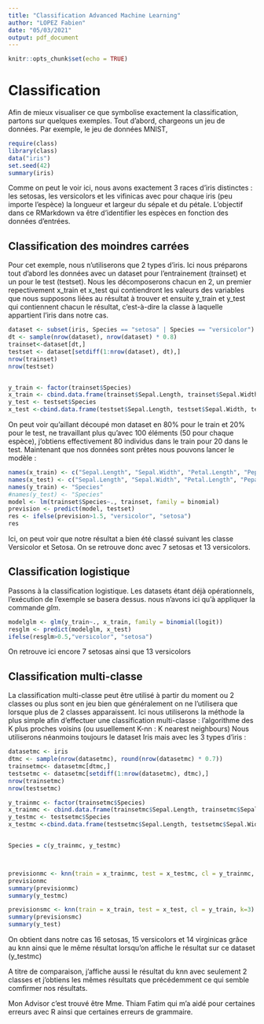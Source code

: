 ```yaml
---
title: "Classification Advanced Machine Learning"
author: "LOPEZ Fabien"
date: "05/03/2021"
output: pdf_document
---
```


```r
knitr::opts_chunk$set(echo = TRUE)
```

# Classification

Afin de mieux visualiser ce que symbolise exactement la classification, partons sur quelques exemples. Tout d'abord, chargeons un jeu de données. Par exemple, le jeu de données MNIST,
```r
require(class)
library(class)
data("iris")
set.seed(42)
summary(iris)
```

Comme on peut le voir ici, nous avons exactement 3 races d'iris distinctes : les setosas, les versicolors et les vifinicas avec pour chaque iris (peu importe l'espèce) la longueur et largeur du sépale et du pétale. L'objectif dans ce RMarkdown va être d'identifier les espèces en fonction des données d'entrées.

## Classification des moindres carrées
Pour cet exemple, nous n'utiliserons que 2 types d'iris.
Ici nous préparons tout d'abord les données avec un dataset pour l'entrainement (trainset) et un pour le test (testset). Nous les décomposerons chacun en 2, un premier repectivement x_train et x_test qui contiendront les valeurs des variables que nous supposons liées au résultat à trouver et ensuite y_train et y_test qui contiennent chacun le résultat, c'est-à-dire la classe à laquelle appartient l'iris dans notre cas.

```r
dataset <- subset(iris, Species == "setosa" | Species == "versicolor")
dt <- sample(nrow(dataset), nrow(dataset) * 0.8)
trainset<-dataset[dt,]
testset <- dataset[setdiff(1:nrow(dataset), dt),]
nrow(trainset)
nrow(testset)


y_train <- factor(trainset$Species)
x_train <- cbind.data.frame(trainset$Sepal.Length, trainset$Sepal.Width, trainset$Petal.Length, trainset$Petal.Width)
y_test <- testset$Species
x_test <-cbind.data.frame(testset$Sepal.Length, testset$Sepal.Width, testset$Petal.Length, testset$Petal.Width)
```
On peut voir qu'aillant découpé mon dataset en 80% pour le train et 20% pour le test, ne travaillant plus qu'avec 100 éléments (50 pour chaque espèce), j'obtiens effectivement 80 individus dans le train pour 20 dans le test.
Maintenant que nos données sont prêtes nous pouvons lancer le modèle :

```r
names(x_train) <- c("Sepal.Length", "Sepal.Width", "Petal.Length", "Pepal.Length")
names(x_test) <- c("Sepal.Length", "Sepal.Width", "Petal.Length", "Pepal.Length")
names(y_train) <- "Species"
#names(y_test) <- "Species"
model <- lm(trainset$Species~., trainset, family = binomial)
prevision <- predict(model, testset)
res <- ifelse(prevision>1.5, "versicolor", "setosa")
res
```
Ici, on peut voir que notre résultat a bien été classé suivant les classe Versicolor et Setosa. On se retrouve donc avec 7 setosas et 13 versicolors.

## Classification logistique
Passons à la classification logistique. Les datasets étant déjà opérationnels, l'exécution de l'exemple se basera dessus. nous n'avons ici qu'à appliquer la commande *glm*.


```r
modelglm <- glm(y_train~., x_train, family = binomial(logit))
resglm <- predict(modelglm, x_test)
ifelse(resglm>0.5,"versicolor", "setosa")

```
On retrouve ici encore 7 setosas ainsi que 13 versicolors

## Classification multi-classe
La classification multi-classe peut être utilisé à partir du moment ou 2 classes ou plus sont en jeu bien que généralement on ne l'utilisera que lorsque plus de 2 classes apparaissent.
Ici nous utiliserons la méthode la plus simple afin d'effectuer une classification multi-classe : l'algorithme des K plus proches voisins (ou usuellement K-nn : K nearest neighbours)
Nous utiliserons néanmoins toujours le dataset Iris mais avec les 3 types d'iris :
``` r
datasetmc <- iris
dtmc <- sample(nrow(datasetmc), round(nrow(datasetmc) * 0.7))
trainsetmc<- datasetmc[dtmc,]
testsetmc <- datasetmc[setdiff(1:nrow(datasetmc), dtmc),]
nrow(trainsetmc)
nrow(testsetmc)

y_trainmc <- factor(trainsetmc$Species)
x_trainmc <- cbind.data.frame(trainsetmc$Sepal.Length, trainsetmc$Sepal.Width, trainsetmc$Petal.Length, trainsetmc$Petal.Width)
y_testmc <- testsetmc$Species
x_testmc <-cbind.data.frame(testsetmc$Sepal.Length, testsetmc$Sepal.Width, testsetmc$Petal.Length, testsetmc$Petal.Width)


Species = c(y_trainmc, y_testmc)



previsionmc <- knn(train = x_trainmc, test = x_testmc, cl = y_trainmc, k=3)
previsionmc
summary(previsionmc)
summary(y_testmc)

previsionsmc <- knn(train = x_train, test = x_test, cl = y_train, k=3)
summary(previsionsmc)
summary(y_test)

```

On obtient dans notre cas 16 setosas, 15 versicolors et 14 virginicas grâce au knn ainsi que le même résultat lorsqu'on affiche le résultat sur ce dataset (y_testmc)

A titre de comparaison, j'affiche aussi le résultat du knn avec seulement 2 classes et j'obtiens les mêmes résultats que précédemment ce qui semble comfirmer nos résultats.


Mon Advisor c'est trouvé être Mme. Thiam Fatim qui m'a aidé pour certaines erreurs avec R ainsi que certaines erreurs de grammaire.



